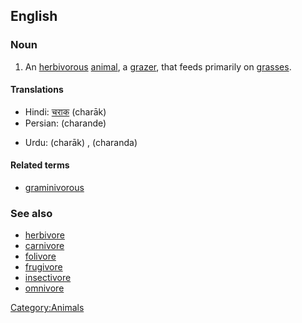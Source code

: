 ==English==

===Noun===
{{wikipedia}}
{{en-noun}}

# An [[herbivorous]] [[animal]], a [[grazer]], that feeds primarily on [[grass|grasses]].

====Translations====
{{trans-top|grass-eating animal}}
* Hindi: [[चराक]] (charāk) {{m}}
* Persian: {{fa-Arab|[[چرنده]]}} (charande)
{{trans-mid}}
* Urdu: {{ur-Arab|[[چراک]]}} (charāk) {{m}}, {{ur-Arab|[[چرندہ]]}} (charanda) {{m}}
{{trans-bottom}}

====Related terms====
* [[graminivorous]]

===See also===
* [[herbivore]]
* [[carnivore]]
* [[folivore]]
* [[frugivore]]
* [[insectivore]]
* [[omnivore]]

[[Category:Animals]]